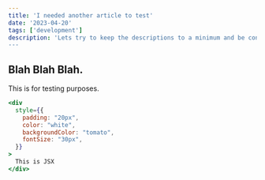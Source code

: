 ```yaml
---
title: 'I needed another article to test'
date: '2023-04-20'
tags: ['development']
description: 'Lets try to keep the descriptions to a minimum and be consice about what I want to describe.
---
```


## Blah Blah Blah.

This is for testing purposes.

```jsx
<div
  style={{
    padding: "20px",
    color: "white",
    backgroundColor: "tomato",
    fontSize: "30px",
  }}
>
  This is JSX
</div>
```

